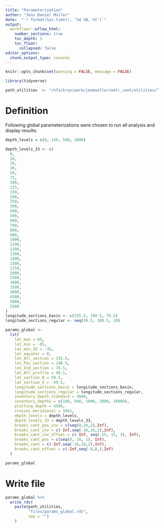 ```yaml
---
title: "Parameterization"
author: "Jens Daniel Müller"
date:  "`r format(Sys.time(), '%d %B, %Y')`"
output: 
  workflowr::wflow_html:
    number_sections: true
    toc_depth: 3
    toc_float:
      collapsed: false
editor_options:
  chunk_output_type: console
---
```


```r
knitr::opts_chunk$set(warning = FALSE, message = FALSE)
```

```r
library(tidyverse)
```

```r
path_utilities  <- "/nfs/kryo/work/jenmueller/emlr_cant/utilities/"
```


# Definition

Following global parameterizations were chosen to run all analysis and display results:

```r

depth_levels = c(0, 150, 500, 2000)

depth_levels_33 <- c(
  0,
  10,
  20,
  30,
  50,
  75,
  100,
  125,
  150,
  200,
  250,
  300,
  400,
  500,
  600,
  700,
  800,
  900,
  1000,
  1100,
  1200,
  1300,
  1400,
  1500,
  1750,
  2000,
  2500,
  3000,
  3500,
  4000,
  4500,
  5000,
  5500
)
longitude_sections_basin <- c(335.5, 190.5, 70.5)
longitude_sections_regular <- seq(30.5, 380.5, 20)

params_global <-
  lst(
    lat_max = 65,
    lat_min = -85,
    lat_min_SO = -35,
    lat_equator = 0,
    lon_Atl_section = 335.5,
    lon_Pac_section = 190.5,
    lon_Ind_section = 70.5,
    lat_Atl_profile = 40.5,
    lat_section_N = 59.5,
    lat_section_S = -59.5,
    longitude_sections_basin = longitude_sections_basin,
    longitude_sections_regular = longitude_sections_regular,
    inventory_depth_standard = 3000,
    inventory_depths = c(100, 500, 1000, 3000, 10000),
    plotting_depth = 4500,
    cruises_meridional = 1041,
    depth_levels = depth_levels,
    depth_levels_33 = depth_levels_33,
    breaks_cant_pos_inv = c(seq(0,16,2),Inf),
    breaks_cant_inv = c(-Inf,seq(-16,16,2),Inf),
    breaks_cant_inv_offset = c(-Inf, seq(-15, 15, 3), Inf),
    breaks_cant_pos = c(seq(0, 18, 1), Inf),
    breaks_cant = c(-Inf,seq(-16,16,2),Inf),
    breaks_cant_offset = c(-Inf,seq(-8,8,),Inf)
  )

params_global

```

# Write file

```r

params_global %>%
  write_rds(
    paste(path_utilities,
          "files/params_global.rds",
          sep = "")
    )

```
